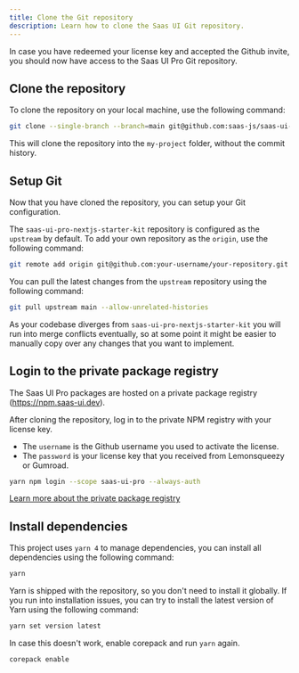 ```yaml
---
title: Clone the Git repository
description: Learn how to clone the Saas UI Git repository.
---
```


In case you have redeemed your license key and accepted the Github invite, you should now have access to the Saas UI Pro Git repository.

## Clone the repository

To clone the repository on your local machine, use the following command:

```bash
git clone --single-branch --branch=main git@github.com:saas-js/saas-ui-pro-nextjs-starter-kit.git my-project
```

This will clone the repository into the `my-project` folder, without the commit history.

## Setup Git

Now that you have cloned the repository, you can setup your Git configuration.

The `saas-ui-pro-nextjs-starter-kit` repository is configured as the `upstream` by default.
To add your own repository as the `origin`, use the following command:

```bash
git remote add origin git@github.com:your-username/your-repository.git
```

You can pull the latest changes from the `upstream` repository using the following command:

```bash
git pull upstream main --allow-unrelated-histories
```

As your codebase diverges from `saas-ui-pro-nextjs-starter-kit` you will run into merge conflicts eventually,
so at some point it might be easier to manually copy over any changes that you want to implement.

## Login to the private package registry

The Saas UI Pro packages are hosted on a private package registry (https://npm.saas-ui.dev).

After cloning the repository, log in to the private NPM registry with your license key.

- The `username` is the Github username you used to activate the license.
- The `password` is your license key that you received from Lemonsqueezy or Gumroad.

```bash
yarn npm login --scope saas-ui-pro --always-auth
```

[Learn more about the private package registry](/docs/pro/installation/private-npm/overview)

## Install dependencies

This project uses `yarn 4` to manage dependencies, you can install all dependencies using the following command:

```bash
yarn
```

Yarn is shipped with the repository, so you don't need to install it globally.
If you run into installation issues, you can try to install the latest version of Yarn using the following command:

```bash
yarn set version latest
```

In case this doesn't work, enable corepack and run `yarn` again.

```bash
corepack enable
```
